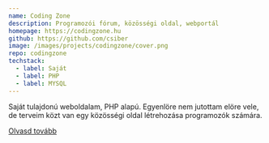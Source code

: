 ```yaml
---
name: Coding Zone
description: Programozói fórum, közösségi oldal, webportál
homepage: https://codingzone.hu
github: https://github.com/csiber
image: /images/projects/codingzone/cover.png
repo: codingzone
techstack:
  - label: Saját
  - label: PHP
  - label: MYSQL
---
```


Saját tulajdonú weboldalam, PHP alapú. Egyenlöre nem jutottam elöre vele, de terveim közt van egy közösségi oldal létrehozása programozók számára.

[Olvasd tovább](/about)
